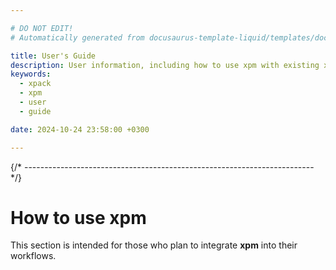 ```yaml
---

# DO NOT EDIT!
# Automatically generated from docusaurus-template-liquid/templates/docusaurus.

title: User's Guide
description: User information, including how to use xpm with existing xpm packages and how to create new packages
keywords:
  - xpack
  - xpm
  - user
  - guide

date: 2024-10-24 23:58:00 +0300

---
```



{/* ------------------------------------------------------------------------ */}

# How to use xpm

This section is intended for those who plan to integrate
**xpm** into their workflows.

<ProjectContent />
